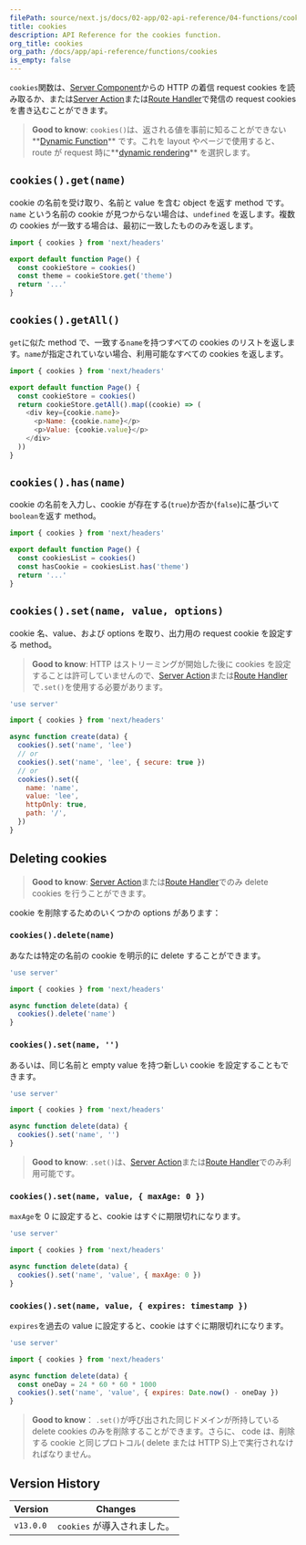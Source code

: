 ```yaml
---
filePath: source/next.js/docs/02-app/02-api-reference/04-functions/cookies.mdx
title: cookies
description: API Reference for the cookies function.
org_title: cookies
org_path: /docs/app/api-reference/functions/cookies
is_empty: false
---
```


`cookies`関数は、[Server Component](/ja/javascript/next.js/v14/02-app/01-building-your-application/03-rendering/01-server-components)からの HTTP の着信 request cookies を読み取るか、または[Server Action](/ja/javascript/next.js/v14/02-app/01-building-your-application/02-data-fetching/02-server-actions-and-mutations)または[Route Handler](/ja/javascript/next.js/v14/02-app/01-building-your-application/01-routing/12-route-handlers)で発信の request cookies を書き込むことができます。

> **Good to know**: `cookies()`は、返される値を事前に知ることができない**[Dynamic Function](/ja/javascript/next.js/v14/02-app/01-building-your-application/03-rendering/01-server-components#server-rendering-strategies#dynamic-functions)** です。これを layout やページで使用すると、 route が request 時に**[dynamic rendering](/docs/app/building-your-application/rendering/server-components#dynamic-rendering)** を選択します。

## `cookies().get(name)`

cookie の名前を受け取り、名前と value を含む object を返す method です。`name` という名前の cookie が見つからない場合は、`undefined` を返します。複数の cookies が一致する場合は、最初に一致したもののみを返します。

```jsx:app/page.js
import { cookies } from 'next/headers'

export default function Page() {
  const cookieStore = cookies()
  const theme = cookieStore.get('theme')
  return '...'
}
```

## `cookies().getAll()`

`get`に似た method で、一致する`name`を持つすべての cookies のリストを返します。`name`が指定されていない場合、利用可能なすべての cookies を返します。

```jsx:app/page.js
import { cookies } from 'next/headers'

export default function Page() {
  const cookieStore = cookies()
  return cookieStore.getAll().map((cookie) => (
    <div key={cookie.name}>
      <p>Name: {cookie.name}</p>
      <p>Value: {cookie.value}</p>
    </div>
  ))
}
```

## `cookies().has(name)`

cookie の名前を入力し、cookie が存在する(`true`)か否か(`false`)に基づいて`boolean`を返す method。

```jsx:app/page.js
import { cookies } from 'next/headers'

export default function Page() {
  const cookiesList = cookies()
  const hasCookie = cookiesList.has('theme')
  return '...'
}
```

## `cookies().set(name, value, options)`

cookie 名、value、および options を取り、出力用の request cookie を設定する method。

> **Good to know**: HTTP はストリーミングが開始した後に cookies を設定することは許可していませんので、[Server Action](/ja/javascript/next.js/v14/02-app/01-building-your-application/02-data-fetching/02-server-actions-and-mutations)または[Route Handler](/ja/javascript/next.js/v14/02-app/01-building-your-application/01-routing/12-route-handlers)で`.set()`を使用する必要があります。

```js:app/actions.js
'use server'

import { cookies } from 'next/headers'

async function create(data) {
  cookies().set('name', 'lee')
  // or
  cookies().set('name', 'lee', { secure: true })
  // or
  cookies().set({
    name: 'name',
    value: 'lee',
    httpOnly: true,
    path: '/',
  })
}
```

## Deleting cookies

> **Good to know**: [Server Action](/ja/javascript/next.js/v14/02-app/01-building-your-application/02-data-fetching/02-server-actions-and-mutations)または[Route Handler](/ja/javascript/next.js/v14/02-app/01-building-your-application/01-routing/12-route-handlers)でのみ delete cookies を行うことができます。

cookie を削除するためのいくつかの options があります：

### `cookies().delete(name)`

あなたは特定の名前の cookie を明示的に delete することができます。

```js:app/actions.js
'use server'

import { cookies } from 'next/headers'

async function delete(data) {
  cookies().delete('name')
}
```

### `cookies().set(name, '')`

あるいは、同じ名前と empty value を持つ新しい cookie を設定することもできます。

```js:app/actions.js
'use server'

import { cookies } from 'next/headers'

async function delete(data) {
  cookies().set('name', '')
}
```

> **Good to know**: `.set()`は、[Server Action](/ja/javascript/next.js/v14/02-app/01-building-your-application/02-data-fetching/02-server-actions-and-mutations)または[Route Handler](/ja/javascript/next.js/v14/02-app/01-building-your-application/01-routing/12-route-handlers)でのみ利用可能です。

### `cookies().set(name, value, { maxAge: 0 })`

`maxAge`を 0 に設定すると、cookie はすぐに期限切れになります。

```js:app/actions.js
'use server'

import { cookies } from 'next/headers'

async function delete(data) {
  cookies().set('name', 'value', { maxAge: 0 })
}
```

### `cookies().set(name, value, { expires: timestamp })`

`expires`を過去の value に設定すると、cookie はすぐに期限切れになります。

```js:app/actions.js
'use server'

import { cookies } from 'next/headers'

async function delete(data) {
  const oneDay = 24 * 60 * 60 * 1000
  cookies().set('name', 'value', { expires: Date.now() - oneDay })
}
```

> **Good to know**： `.set()`が呼び出された同じドメインが所持している delete cookies のみを削除することができます。さらに、 code は、削除する cookie と同じプロトコル( delete または HTTP S)上で実行されなければなりません。

## Version History

| Version   | Changes                      |
| --------- | ---------------------------- |
| `v13.0.0` | `cookies` が導入されました。 |
